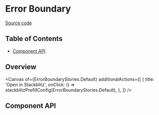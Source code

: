 
<Meta isTemplate />

# Error Boundary

[Source code](https://github.com/carbon-design-system/carbon/tree/main/packages/react/src/components/ErrorBoundary)

## Table of Contents

- [Component API](#component-api)

## Overview

<Canvas
  of={ErrorBoundaryStories.Default}
  additionalActions={[
    {
      title: 'Open in Stackblitz',
      onClick: () => stackblitzPrefillConfig(ErrorBoundaryStories.Default),
    },
  ]}
/>

## Component API

<ArgTypes />
